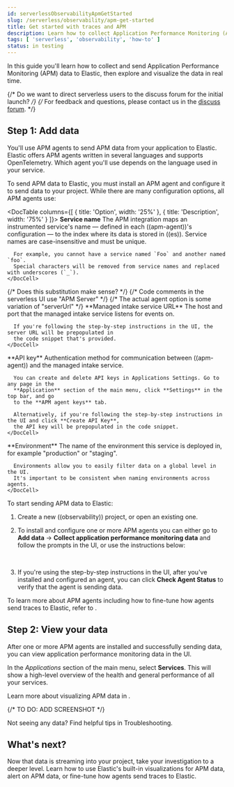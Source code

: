 ```yaml
---
id: serverlessObservabilityApmGetStarted
slug: /serverless/observability/apm-get-started
title: Get started with traces and APM
description: Learn how to collect Application Performance Monitoring (APM) data and visualize it in real time. 
tags: [ 'serverless', 'observability', 'how-to' ]
status: in testing
---
```




<Testing />

<div id="ingest-traces"></div>


In this guide you'll learn how to collect and send Application Performance Monitoring (APM) data
to Elastic, then explore and visualize the data in real time.

{/* Do we want to direct serverless users to the discuss forum for the initial launch? */}
{/* For feedback and questions, please contact us in the [discuss forum](((forum))). */}

<div id="add-apm-integration-agents"></div>

## Step 1: Add data

You'll use APM agents to send APM data from your application to Elastic. Elastic offers APM agents
written in several languages and supports OpenTelemetry. Which agent you'll use depends on the language used in your service.

To send APM data to Elastic, you must install an APM agent and configure it to send data to
your project. While there are many configuration options, all APM agents use:

<DocTable columns={[
  { title: 'Option', width: '25%' },
  { title: 'Description', width: '75%' }
]}>
  <DocRow>
    <DocCell>**Service name**</DocCell>
    <DocCell>
      The APM integration maps an instrumented service's name &mdash; defined in
      each ((apm-agent))'s configuration &mdash; to the index where its data is stored in ((es)).
      Service names are case-insensitive and must be unique.
      
      For example, you cannot have a service named `Foo` and another named `foo`.
      Special characters will be removed from service names and replaced with underscores (`_`).
    </DocCell>
  </DocRow>
  <DocRow>
    {/* Does this substitution make sense? */}
    {/* Code comments in the serverless UI use "APM Server" */}
    {/* The actual agent option is some variation of "serverUrl" */}
    <DocCell>**Managed intake service URL**</DocCell>
    <DocCell>
      The host and port that the managed intake service listens for events on.
      
      If you're following the step-by-step instructions in the UI, the server URL will be prepopulated in
      the code snippet that's provided.
    </DocCell>
  </DocRow>
  <DocRow>
    <DocCell>**API key**</DocCell>
    <DocCell>
      Authentication method for communication between ((apm-agent)) and the managed intake service.
      
      You can create and delete API keys in Applications Settings. Go to any page in the
      **Application** section of the main menu, click **Settings** in the top bar, and go
      to the **APM agent keys** tab.

      Alternatively, if you're following the step-by-step instructions in the UI and click **Create API Key**,
      the API key will be prepopulated in the code snippet.
    </DocCell>
  </DocRow>
  <DocRow>
    <DocCell>**Environment**</DocCell>
    <DocCell>
      The name of the environment this service is deployed in, for example "production" or "staging".

      Environments allow you to easily filter data on a global level in the UI.
      It's important to be consistent when naming environments across agents.
    </DocCell>
  </DocRow>
</DocTable>

To start sending APM data to Elastic:

1. <DocLink id="serverlessObservabilityCreateAnObservabilityProject">Create a new ((observability)) project</DocLink>, or open an existing one.
1. To install and configure one or more APM agents you can either go to **Add data** -> **Collect application performance monitoring data** and follow the prompts in the UI, or use the instructions below:

    <DocTabs hasBorder>
      <DocTab name="Java"><Java /></DocTab>
      <DocTab name="Node.js"><Node /></DocTab>
      <DocTab name="Python"><Python /></DocTab>
      <DocTab name="Ruby"><Ruby /></DocTab>
      <DocTab name="Go"><Go /></DocTab>
      <DocTab name=".NET"><Net /></DocTab>
      <DocTab name="PHP"><Php /></DocTab>
      <DocTab name="OpenTelemetry"><OpenTelemetry /></DocTab>
    </DocTabs>

    <br />

1. If you're using the step-by-step instructions in the UI, after you've installed and configured an agent,
you can click **Check Agent Status** to verify that the agent is sending data.

To learn more about APM agents including how to fine-tune how agents send traces to Elastic,
refer to <DocLink id="serverlessObservabilityApmSendTracesToElastic" />.

<div id="view-apm-integration-data"></div>

## Step 2: View your data

After one or more APM agents are installed and successfully sending data, you can view
application performance monitoring data in the UI.

In the _Applications_ section of the main menu, select **Services**.
This will show a high-level overview of the health and general performance of all your services.

Learn more about visualizing APM data in <DocLink id="serverlessObservabilityApmViewAndAnalyzeTraces" />.

{/* TO DO: ADD SCREENSHOT */}

<DocCallOut title="Tip">
Not seeing any data? Find helpful tips in <DocLink id="serverlessObservabilityApmTroubleshooting">Troubleshooting</DocLink>.
</DocCallOut>

## What's next?

Now that data is streaming into your project, take your investigation to a
deeper level. Learn how to use <DocLink id="serverlessObservabilityApmViewAndAnalyzeTraces">Elastic's built-in visualizations for APM data</DocLink>,
<DocLink id="serverlessObservabilityAlerting">alert on APM data</DocLink>,
or <DocLink id="serverlessObservabilityApmSendTracesToElastic">fine-tune how agents send traces to Elastic</DocLink>.


<Feedback slug="/serverless/observability/apm-get-started" filepath="docs/apm/apm-get-started.mdx" />
